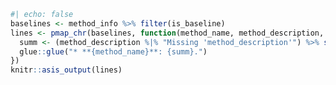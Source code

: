 ```r
#| echo: false
baselines <- method_info %>% filter(is_baseline)
lines <- pmap_chr(baselines, function(method_name, method_description, reference, code_url, ...) {
  summ <- (method_description %|% "Missing 'method_description'") %>% str_replace_all("\\. *$", "")
  glue::glue("* **{method_name}**: {summ}.")
})
knitr::asis_output(lines)
```